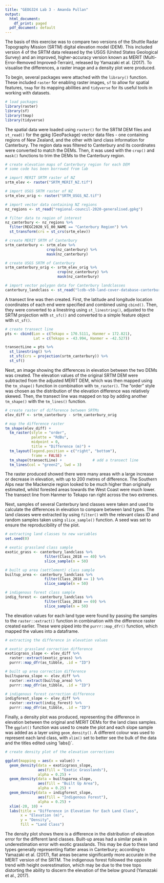 ```yaml
---
title: "GEOG324 Lab 3 - Amanda Pullan"
output:
  html_document:
    df_print: paged
  pdf_document: default
---
```


The basis of this exercise was to compare two versions of the Shuttle Radar Topography Mission (SRTM) digital elevation model (DEM). This included version 4 of the SRTM data released by the USGS (United States Geological Survey) and an improved, higher-accuracy version known as MERIT (Multi-Error-Removed Improved-Terrain), released by Yamazaki et al. (2017). To visualise the differences, a raster image and a density plot were produced.

To begin, several packages were attached with the `library()` function. These included `raster` for enabling raster images, `sf` to allow for spatial features, `tmap` for its mapping abilities and `tidyverse` for its useful tools in working with datasets.

```r
# load packages
library(raster)
library(sf)
library(tmap)
library(tidyverse)
```

The spatial data were loaded using `raster()` for the SRTM DEM files and `st_read()` for the gpkg (GeoPackage) vector data files - one containing regions of New Zealand, and the other with land class information for Canterbury. The region data was filtered to Canterbury and its coordinates were converted to match the DEMs. Then, it was used with the `crop()` and `mask()` functions to trim the DEMs to the Canterbury region.

```r
# create elevation maps of Canterbury region for each DEM
# some code has been borrowed from lab

# import MERIT SRTM raster of NZ
srtm_elev <- raster("SRTM_MERIT_NZ.tif")

# import USGS SRTM raster of NZ
srtm_elev_orig <- raster("SRTM_USGS_NZ.tif")

# import vector data containing NZ regions
nz_regions <- st_read("regional-council-2020-generalised.gpkg")

# filter data to region of interest
nz_canterbury <- nz_regions %>% 
  filter(REGC2020_V1_00_NAME == "Canterbury Region") %>%
  st_transform(crs = st_crs(srtm_elev))

# create MERIT SRTM of Canterbury
srtm_canterbury <- srtm_elev %>% 
                   crop(nz_canterbury) %>%
                   mask(nz_canterbury)

# create USGS SRTM of Canterbury
srtm_canterbury_orig <- srtm_elev_orig %>% 
                        crop(nz_canterbury) %>%
                        mask(nz_canterbury)

# import vector polygon data for Canterbury landclasses
canterbury_landclass <- st_read("lcdb-v50-land-cover-database-canterbury.gpkg")
```

A transect line was then created. First, the latitude and longitude location coordinates of each end were specified and combined using `cbind()`. Then, they were converted to a linestring using `st_linestring()`, adjusted to the SRTM projection with `st_sfc()` and converted to a simple feature object with `st_sf()`.

```r
# create transect line
pts <- cbind(Lon = c(Tekapo = 170.5111, Hanmer = 172.821), 
             Lat = c(Tekapo = -43.994, Hanmer = -42.527))

transectLine = pts %>%
  st_linestring() %>% 
  st_sfc(crs = projection(srtm_canterbury)) %>% 
  st_sf()
```

Next, an image showing the differences in elevation between the two DEMs was created. The elevation values of the original SRTM DEM were subtracted from the adjusted MERIT DEM, which was then mapped using the `tm_shape()` function in combination with `tm_raster()`. The "order" style was chosen as the distribution of the elevation difference was relatively skewed. Then, the transect line was mapped on top by adding another `tm_shape()` with the `tm_lines()` function.

```r
# create raster of difference between SRTMs
elev_diff <- srtm_canterbury - srtm_canterbury_orig

# map the difference raster
tm_shape(elev_diff) +
  tm_raster(style = "order",
            palette = "RdBu",
            midpoint = 0,
            title = "Difference (m)") +
  tm_layout(legend.position = c("right", "bottom"),
            frame = FALSE) +
  tm_shape(transectLine) +              # add a transect line
  tm_lines(col = "green2", lwd = 3)
```
The raster produced showed there were many areas with a large increase or decrease in elevation, with up to 200 metres of difference. The Southern Alps near the Mackenzie region looked to be much higher than originally estimated, whilst forested areas towards the West Coast were much lower. The transect line from Hanmer to Tekapo ran right across the two extremes.

Next, samples of several Canterbury land classes were taken and used to calculate the differences in elevation to compare between land types. The land classes were extracted by using `filter()` with the relevant class ID and random samples taken using `slice_sample()` function. A seed was set to ensure the reproducibility of the plot.

```r
# extracting land classes to new variables
set.seed(0)

# exotic grassland class sample
exotic_grass <- canterbury_landclass %>%
                  filter(Class_2018 == 40) %>%
                  slice_sample(n = 50)

# built up area (settlement) class sample
builtup_area <- canterbury_landclass %>%
                  filter(Class_2018 == 1) %>%
                  slice_sample(n = 50)

# indigenous forest class sample
indig_forest <- canterbury_landclass %>%
                  filter(Class_2018 == 69) %>%
                  slice_sample(n = 50)
```

The elevation values for each land type were found by passing the samples to the `raster::extract()` function in combination with the difference raster created earlier. These were piped into the `purrr::map_dfr()` function, which mapped the values into a dataframe.

```r
# extracting the difference in elevation values

# exotic grassland correction difference
exoticgrass_slope <- elev_diff %>%
  raster::extract(exotic_grass) %>%
  purrr::map_dfr(as_tibble, .id = "ID")

# built up area correction difference
builtuparea_slope <- elev_diff %>%
  raster::extract(builtup_area) %>%
  purrr::map_dfr(as_tibble, .id = "ID")

# indigenous forest correction difference
indigforest_slope <- elev_diff %>%
  raster::extract(indig_forest) %>%
  purrr::map_dfr(as_tibble, .id = "ID")
```

Finally, a density plot was produced, representing the difference in elevation between the original and MERIT DEMs for the land class samples. The `ggplot()` function was used to create the plot and each slope sample was added as a layer using `geom_density()`. A different colour was used to represent each land class, with `xlim()` set to better see the bulk of the data and the titles edited using 'labs()`.

```r
# create density plot of the elevation corrections

ggplot(mapping = aes(x = value)) +
  geom_density(data = exoticgrass_slope,
               aes(fill = "Exotic Grasslands"),
               alpha = 0.25) +
  geom_density(data = builtuparea_slope,
               aes(fill = "Built Up Area"),
               alpha = 0.25) +
  geom_density(data = indigforest_slope,
               aes(fill = "Indigenous Forest"),
               alpha = 0.25) +
  xlim(-20, 10) +
  labs(title = "Difference in Elevation for Each Land Class",
       x = "Elevation (m)",
       y = "Density",
       fill = "Land Class")
```

The density plot shows there is a difference in the distribution of elevation error for the different land classes. Built-up areas had a similar peak in underestimation error with exotic grasslands. This may be due to these land types generally representing flatter areas in Canterbury; according to Yamazaki et al. (2017), flat areas became significantly more accurate in the MERIT version of the SRTM. The indigenous forest followed the opposite trend with height overestimation, which may be due to the tree tops distorting the ability to discern the elevation of the below ground (Yamazaki et al., 2017).











